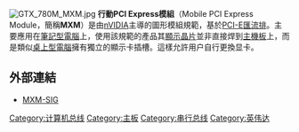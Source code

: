 
{{unreferenced|time=2015-07-15T03:37:15+00:00}}
{{copyedit|time=2015-07-15T03:37:15+00:00}}

{{noteTA|G1=IT
|T=zh-tw:行動PCI Express模組;zh-cn:移动PCI Express模块
|1=zh-tw:行動PCI Express模組;zh-cn:移动PCI Express模块}}

[[File:GTX_780M_MXM.jpg|thumb]]
'''行動PCI Express模組'''（Mobile PCI Express Module，簡稱'''MXM'''）是由[[nVIDIA|nVIDIA]]主導的圖形模組規範，基於[[PCI-E|PCI-E]][[匯流排|匯流排]]。主要應用在[[筆記型電腦|筆記型電腦]]上，使用該規範的產品其[[顯示晶片|顯示晶片]]並非直接焊到[[主機板|主機板]]上，而是類似[[桌上型電腦|桌上型電腦]]擁有獨立的顯示卡插槽。這樣允許用户自行更換显卡。

{{fact|競爭對手[[AMD|AMD]]也制訂了類似規範Advance Express I/O Module（[[AXIOM|AXIOM]]），同樣基於PCI-E，但兩者互不相容。}}

== 外部連結 ==
* [https://web.archive.org/web/20081112061442/http://www.mxm-sig.org/ MXM-SIG]

{{NVIDIA}}
{{DEFAULTSORT:Mobile PCI Express Module}}
[[Category:计算机总线|Category:计算机总线]]
[[Category:主板|Category:主板]]
[[Category:串行总线|Category:串行总线]]
[[Category:英伟达|Category:英伟达]]